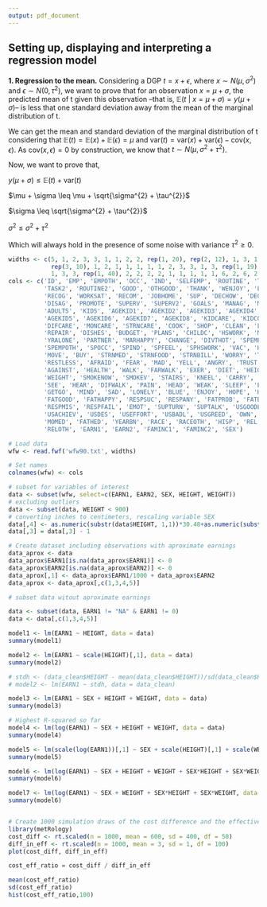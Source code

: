 ```yaml
---
output: pdf_document
---
```

## Setting up, displaying and interpreting a regression model

**1. Regression to the mean.**
  Considering a DGP $t = x + \epsilon$,  where $x \sim N(\mu, \sigma^{2})$ and $\epsilon \sim N(0, \tau^{2})$, we want to prove that for an observation $x = \mu + \sigma$, the predicted mean of t given this observation --that is, $\mathbb{E}(t \ | \ x = \mu + \sigma) = y(\mu + \sigma)$-- is less that one standard deviation away from the mean of the marginal distribution of t.
  
We can get the mean and standard deviation of the marginal distribution of t considering that $\mathbb{E}(t) = \mathbb{E}(x) + \mathbb{E}(\epsilon) = \mu$ and $\mathrm{var}(t) = \mathrm{var}(x) + \mathrm{var}(\epsilon) - \mathrm{cov}(x, \epsilon)$. As $\mathrm{cov}(x, \epsilon) = 0$ by construction, we know that $t \sim N(\mu, \sigma^{2} + \tau^{2})$.

Now, we want to prove that,

$y(\mu + \sigma) \leq \mathbb{E}(t) + \mathrm{var}(t)$

$\mu + \sigma \leq \mu + \sqrt{\sigma^{2} + \tau^{2}}$

$\sigma \leq \sqrt{\sigma^{2} + \tau^{2}}$

$\sigma^{2} \leq \sigma^{2} + \tau^{2}$

Which will always hold in the presence of some noise with variance $\tau^{2} \geq 0$.


```r
widths <- c(5, 1, 2, 3, 3, 1, 1, 2, 2, rep(1, 20), rep(2, 12), 1, 3, 1,
            rep(3, 10), 1, 2, 1, 1, 1, 1, 1, 2, 3, 3, 1, 3, rep(1, 19), 2, 1, 1,
            1, 3, 3, rep(1, 40), 2, 2, 2, 2, 1, 1, 1, 1, 1, 6, 2, 6, 2, 1)
cols <- c('ID', 'EMP', 'EMPOTH', 'OCC', 'IND', 'SELFEMP', 'ROUTINE', 'TASK1',
          'TASK2', 'ROUTINE2', 'GOOD', 'OTHGOOD', 'THANK', 'WENJOY', 'LEARN',
          'RECOG', 'WORKSAT', 'RECOM', 'JOBHOME', 'SUP', 'DECHOW', 'DECWHAT',
          'DISAG', 'PROMOTE', 'SUPERV', 'SUPERV2', 'GOALS', 'MANAG', 'MANLEV',
          'ADULTS', 'KIDS', 'AGEKID1', 'AGEKID2', 'AGEKID3', 'AGEKID4',
          'AGEKID5', 'AGEKID6', 'AGEKID7', 'AGEKID8', 'KIDCARE', 'KIDCOTH',
          'DIFCARE', 'MONCARE', 'STRNCARE', 'COOK', 'SHOP', 'CLEAN', 'LAUNDRY',
          'REPAIR', 'DISHES', 'BUDGET', 'PLANS', 'CHILDC', 'HSWORK', 'MARSTAT',
          'YRALONE', 'PARTNER', 'MARHAPPY', 'CHANGE', 'DIVTHOT', 'SPEMP',
          'SPEMPOTH', 'SPOCC', 'SPIND', 'SPFEEL', 'SPHSWORK', 'VAC', 'HOUSE',
          'MOVE', 'BUY', 'STRNMED', 'STRNFOOD', 'STRNBILL', 'WORRY', 'TENSE',
          'RESTLESS', 'AFRAID', 'FEAR', 'MAD', 'YELL', 'ANGRY', 'TRUST', 'SUSP',
          'AGAINST', 'HEALTH', 'WALK', 'FARWALK', 'EXER', 'DIET', 'HEIGHT',
          'WEIGHT', 'SMOKENOW', 'SMOKEV', 'STAIRS', 'KNEEL', 'CARRY', 'HAND',
          'SEE', 'HEAR', 'DIFWALK', 'PAIN', 'HEAD', 'WEAK', 'SLEEP', 'EFFORT',
          'GETGO', 'MIND', 'SAD', 'LONELY', 'BLUE', 'ENJOY', 'HOPE', 'HAPPY',
          'FATGOOD', 'FATHAPPY', 'RESPSUC', 'RESPANY', 'FATPROB', 'FATBAD',
          'RESPMIS', 'RESPFAIL', 'EMOT', 'SUPTURN', 'SUPTALK', 'USGOODL',
          'USACHIEV', 'USDES', 'USEFFORT', 'USBADL', 'USGREED', 'OWN', 'ED',
          'MOMED', 'FATHED', 'YEARBN', 'RACE', 'RACEOTH', 'HISP', 'REL',
          'RELOTH', 'EARN1', 'EARN2', 'FAMINC1', 'FAMINC2', 'SEX')

# Load data
wfw <- read.fwf('wfw90.txt', widths)

# Set names
colnames(wfw) <- cols

# subset for variables of interest
data <- subset(wfw, select=c(EARN1, EARN2, SEX, HEIGHT, WEIGHT))
# excluding outliers
data <- subset(data, WEIGHT < 900)
# converting inches to centimeters, rescaling variable SEX
data[,4] <- as.numeric(substr(data$HEIGHT, 1,1))*30.48+as.numeric(substr(data$HEIGHT, 2,3))*2.54
data[,3] = data[,3] - 1

# Create dataset including observations with aproximate earnings
data_aprox <- data
data_aprox$EARN1[is.na(data_aprox$EARN1)] <- 0
data_aprox$EARN2[is.na(data_aprox$EARN2)] <- 0
data_aprox[,1] <- data_aprox$EARN1/1000 + data_aprox$EARN2
data_aprox <- data_aprox[,c(1,3,4,5)]

# subset data witout aproximate earnings

data <- subset(data, EARN1 != "NA" & EARN1 != 0)
data <- data[,c(1,3,4,5)]

model1 <- lm(EARN1 ~ HEIGHT, data = data)
summary(model1)

model2 <- lm(EARN1 ~ scale(HEIGHT)[,1], data = data)
summary(model2)

# stdh <- (data_clean$HEIGHT - mean(data_clean$HEIGHT))/sd(data_clean$HEIGHT)
# model2 <- lm(EARN1 ~ stdh, data = data_clean)

model3 <- lm(EARN1 ~ SEX + HEIGHT + WEIGHT, data = data)
summary(model3)

# Highest R-squared so far
model4 <- lm(log(EARN1) ~ SEX + HEIGHT + WEIGHT, data = data)
summary(model4)

model5 <- lm(scale(log(EARN1))[,1] ~ SEX + scale(HEIGHT)[,1] + scale(WEIGHT)[,1], data = data)
summary(model5)

model6 <- lm(log(EARN1) ~ SEX + HEIGHT + WEIGHT + SEX*HEIGHT + SEX*WEIGHT, data = data)
summary(model6)

model7 <- lm(log(EARN1) ~ SEX + WEIGHT + SEX*HEIGHT + SEX*WEIGHT, data = data)
summary(model6)


# Create 1000 simulation draws of the cost difference and the effectiveness difference, and make a scatterplot of these draws.
library(metRology)
cost_diff <- rt.scaled(n = 1000, mean = 600, sd = 400, df = 50)
diff_in_eff <- rt.scaled(n = 1000, mean = 3, sd = 1, df = 100)
plot(cost_diff, diff_in_eff)

cost_eff_ratio = cost_diff / diff_in_eff

mean(cost_eff_ratio)
sd(cost_eff_ratio)
hist(cost_eff_ratio,100)

```




